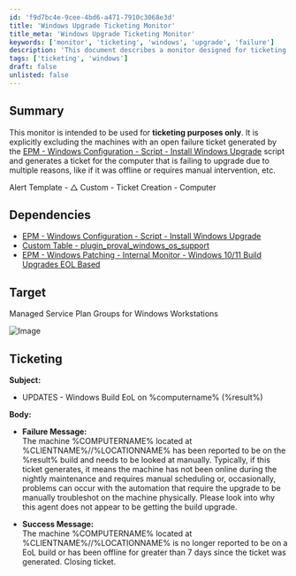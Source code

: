 ```yaml
---
id: 'f9d7bc4e-9cee-4bd6-a471-7910c3068e3d'
title: 'Windows Upgrade Ticketing Monitor'
title_meta: 'Windows Upgrade Ticketing Monitor'
keywords: ['monitor', 'ticketing', 'windows', 'upgrade', 'failure']
description: 'This document describes a monitor designed for ticketing purposes related to Windows upgrades, specifically excluding machines with open failure tickets. It generates tickets for computers failing to upgrade due to various reasons, ensuring effective management and troubleshooting.'
tags: ['ticketing', 'windows']
draft: false
unlisted: false
---
```

## Summary

This monitor is intended to be used for **ticketing purposes only**. It is explicitly excluding the machines with an open failure ticket generated by the [EPM - Windows Configuration - Script - Install Windows Upgrade](https://proval.itglue.com/DOC-5078775-12028460) script and generates a ticket for the computer that is failing to upgrade due to multiple reasons, like if it was offline or requires manual intervention, etc.

Alert Template - △ Custom - Ticket Creation - Computer

## Dependencies

- [EPM - Windows Configuration - Script - Install Windows Upgrade](https://proval.itglue.com/DOC-5078775-12028460)
- [Custom Table - plugin_proval_windows_os_support](https://proval.itglue.com/DOC-5078775-7780690)
- [EPM - Windows Patching - Internal Monitor - Windows 10/11 Build Upgrades EOL Based](https://proval.itglue.com/DOC-5078775-11563441)

## Target

Managed Service Plan Groups for Windows Workstations

![Image](../../../static/img/Windows-1011-Build-Upgrades-EOL-Based--Ticketing/image_1.png)

## Ticketing

**Subject:**  
- UPDATES - Windows Build EoL on %computername% (%result%)

**Body:**  
- **Failure Message:**  
  The machine %COMPUTERNAME% located at %CLIENTNAME%//%LOCATIONNAME% has been reported to be on the %result% build and needs to be looked at manually. Typically, if this ticket generates, it means the machine has not been online during the nightly maintenance and requires manual scheduling or, occasionally, problems can occur with the automation that require the upgrade to be manually troubleshot on the machine physically. Please look into why this agent does not appear to be getting the build upgrade.

- **Success Message:**  
  The machine %COMPUTERNAME% located at %CLIENTNAME%//%LOCATIONNAME% is no longer reported to be on a EoL build or has been offline for greater than 7 days since the ticket was generated. Closing ticket.











